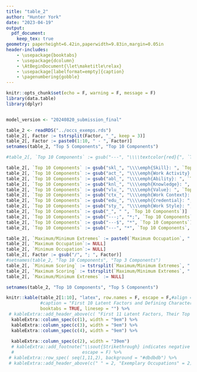 ```yaml
---
title: "table_2"
author: "Hunter York"
date: "2023-04-19"
output:
  pdf_document:
    keep_tex: true
geometry: paperheight=6.42in,paperwidth=9.83in,margin=0.05in
header-includes:
    - \usepackage{booktabs}
    - \usepackage{dcolumn}
    - \AtBeginDocument{\let\maketitle\relax}
    - \usepackage[labelformat=empty]{caption}
    - \pagenumbering{gobble}
---
```

```r
knitr::opts_chunk$set(echo = F, warning = F, message = F)
library(data.table)
library(dplyr)


model_version <- "20240820_submission_final"

```
```r
table_2 <- readRDS("../occs_exemps.rds")
table_2[, Factor := tstrsplit(Factor, "_", keep = 3)]
table_2[, Factor := paste0(1:10, " - ", Factor)]
setnames(table_2, "Top 5 Components", "Top 10 Components")

#table_2[, `Top 10 Components` := gsub("---", "\\\\textcolor{red}{", `Top 10 Components`, perl = T)]

table_2[, `Top 10 Components` := gsub("skl_", "\\\\emph{Skill}: ", `Top 10 Components`)]
table_2[, `Top 10 Components` := gsub("act_", "\\\\emph{Work Activity}: ", `Top 10 Components`)]
table_2[, `Top 10 Components` := gsub("abl_", "\\\\emph{Ability}: ", `Top 10 Components`)]
table_2[, `Top 10 Components` := gsub("knl_", "\\\\emph{Knowledge}: ", `Top 10 Components`)]
table_2[, `Top 10 Components` := gsub("vlu_", "\\\\emph{Value}: ", `Top 10 Components`)]
table_2[, `Top 10 Components` := gsub("ctx_", "\\\\emph{Work Context}: ", `Top 10 Components`)]
table_2[, `Top 10 Components` := gsub("edu_", "\\\\emph{Credential}: ", `Top 10 Components`)]
table_2[, `Top 10 Components` := gsub("sty_", "\\\\emph{Work Style}: ", `Top 10 Components`)]
table_2[, `Top 10 Components` := gsub("_", " ", `Top 10 Components`)]
table_2[, `Top 10 Components` := gsub("---;", "*;", `Top 10 Components`, perl = T)]
table_2[, `Top 10 Components` := gsub("---$", "*", `Top 10 Components`)]
table_2[, `Top 10 Components` := gsub("---", "*", `Top 10 Components`, perl = T)]

table_2[, `Maximum/Minimum Extremes` := paste0(`Maximum Occupation`, " - ", `Minimum Occupation`)]
table_2[, `Maximum Occupation`:= NULL]
table_2[, `Minimum Occupation`:= NULL]
table_2[, Factor := gsub("/", "; ", Factor)]
#setnames(table_2, "Top 10 Components", "Top 3 Components")
table_2[, `Minimum Scoring` := tstrsplit(`Maximum/Minimum Extremes`, " - ", keep = 2)]
table_2[, `Maximum Scoring` := tstrsplit(`Maximum/Minimum Extremes`, " - ", keep = 1)]
table_2[, `Maximum/Minimum Extremes` := NULL]

setnames(table_2, "Top 10 Components", "Top 5 Components")

knitr::kable(table_2[1:10], "latex", row.names = F, escape = F,#align = c("r", rep("r", 3)), #booktabs = T,
             #caption = "First 10 Latent Factors and Defining Characteristics",
             booktabs = TRUE, linesep = "") %>%
 # kableExtra::add_header_above(c( "First 11 Latent Factors, Their Top Loadings, and Exemplary Occupations" = 4)) %>%
  kableExtra::column_spec(c(1), width = "9em") %>% 
  kableExtra::column_spec(c(3), width = "9em") %>% 
  kableExtra::column_spec(c(4), width = "9em") %>% 
  
  kableExtra::column_spec(c(2), width = "39em") 
  # kableExtra::add_footnote("\\sout{Strikethrough} indicates negative loading.", notation="alphabet",
  #                          escape = F) %>% 
 # kableExtra::row_spec( seq(1,11,2), background = "#dbdbdb") %>% 
 # kableExtra::add_header_above(c(" " = 2, "Exemplary Occupations" = 2))

```
